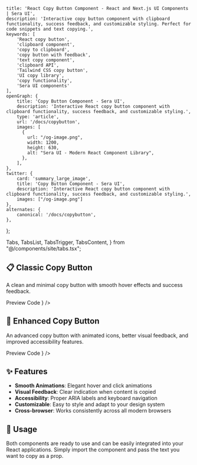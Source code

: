     title: 'React Copy Button Component - React and Next.js UI Components | Sera UI',
    description: 'Interactive copy button component with clipboard functionality, success feedback, and customizable styling. Perfect for code snippets and text copying.',
    keywords: [
        'React copy button',
        'clipboard component',
        'copy to clipboard',
        'copy button with feedback',
        'text copy component',
        'clipboard API',
        'Tailwind CSS copy button',
        'UI copy library',
        'copy functionality',
        'Sera UI components'
    ],
    openGraph: {
        title: 'Copy Button Component - Sera UI',
        description: 'Interactive React copy button component with clipboard functionality, success feedback, and customizable styling.',
        type: 'article',
        url: '/docs/copybutton',
        images: [
          {
            url: "/og-image.png",
            width: 1200,
            height: 630,
            alt: "Sera UI - Modern React Component Library",
          },
        ],
    },
    twitter: {
        card: 'summary_large_image',
        title: 'Copy Button Component - Sera UI',
        description: 'Interactive React copy button component with clipboard functionality, success feedback, and customizable styling.',
        images: ["/og-image.png"]
    },
    alternates: {
        canonical: '/docs/copybutton',
    },
};

  Tabs,
  TabsList,
  TabsTrigger,
  TabsContent,
} from "@/components/site/tabs.tsx";



## 📋 Classic Copy Button <AI dir="left"/>

A clean and minimal copy button with smooth hover effects and success feedback.

<Tabs defaultValue="preview" className="mb-8">
  <TabsList>
    <TabsTrigger value="preview">Preview</TabsTrigger>
    <TabsTrigger value="code">Code</TabsTrigger>
  </TabsList>
  <TabsContent value="preview">
    <ComponentRenderer component={<CopyButton />} />
  </TabsContent>
  <TabsContent value="code">
    <CodeBlock filePath="src/app/docs/copybutton/copybutton.tsx" />
  </TabsContent>
</Tabs>

## 🎨 Enhanced Copy Button

An advanced copy button with animated icons, better visual feedback, and improved accessibility features.

<Tabs defaultValue="preview" className="mb-8">
  <TabsList>
    <TabsTrigger value="preview">Preview</TabsTrigger>
    <TabsTrigger value="code">Code</TabsTrigger>
  </TabsList>
  <TabsContent value="preview">
    <ComponentRenderer component={<CopyButton2 />} />
  </TabsContent>
  <TabsContent value="code">
    <CodeBlock filePath="src/app/docs/copybutton/copybutton2.tsx" />
  </TabsContent>
</Tabs>

## ✨ Features

- **Smooth Animations**: Elegant hover and click animations
- **Visual Feedback**: Clear indication when content is copied
- **Accessibility**: Proper ARIA labels and keyboard navigation
- **Customizable**: Easy to style and adapt to your design system
- **Cross-browser**: Works consistently across all modern browsers

## 🚀 Usage

Both components are ready to use and can be easily integrated into your React applications. Simply import the component and pass the text you want to copy as a prop.
